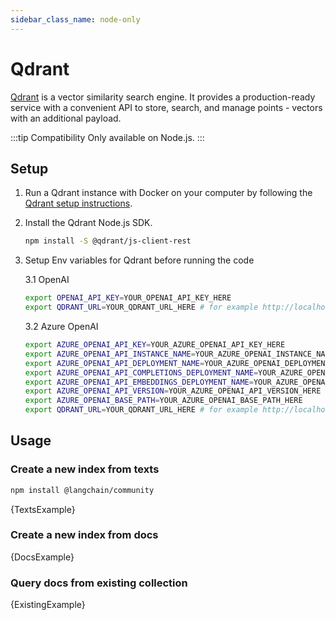 ```yaml
---
sidebar_class_name: node-only
---
```


# Qdrant

[Qdrant](https://qdrant.tech/) is a vector similarity search engine. It provides a production-ready service with a convenient API to store, search, and manage points - vectors with an additional payload.

:::tip Compatibility
Only available on Node.js.
:::

## Setup

1. Run a Qdrant instance with Docker on your computer by following the [Qdrant setup instructions](https://qdrant.tech/documentation/install/).
2. Install the Qdrant Node.js SDK.

   ```bash npm2yarn
   npm install -S @qdrant/js-client-rest
   ```

3. Setup Env variables for Qdrant before running the code

   3.1 OpenAI

   ```bash
   export OPENAI_API_KEY=YOUR_OPENAI_API_KEY_HERE
   export QDRANT_URL=YOUR_QDRANT_URL_HERE # for example http://localhost:6333
   ```

   3.2 Azure OpenAI

   ```bash
   export AZURE_OPENAI_API_KEY=YOUR_AZURE_OPENAI_API_KEY_HERE
   export AZURE_OPENAI_API_INSTANCE_NAME=YOUR_AZURE_OPENAI_INSTANCE_NAME_HERE
   export AZURE_OPENAI_API_DEPLOYMENT_NAME=YOUR_AZURE_OPENAI_DEPLOYMENT_NAME_HERE
   export AZURE_OPENAI_API_COMPLETIONS_DEPLOYMENT_NAME=YOUR_AZURE_OPENAI_COMPLETIONS_DEPLOYMENT_NAME_HERE
   export AZURE_OPENAI_API_EMBEDDINGS_DEPLOYMENT_NAME=YOUR_AZURE_OPENAI_EMBEDDINGS_DEPLOYMENT_NAME_HERE
   export AZURE_OPENAI_API_VERSION=YOUR_AZURE_OPENAI_API_VERSION_HERE
   export AZURE_OPENAI_BASE_PATH=YOUR_AZURE_OPENAI_BASE_PATH_HERE
   export QDRANT_URL=YOUR_QDRANT_URL_HERE # for example http://localhost:6333
   ```


## Usage

### Create a new index from texts


<IntegrationInstallTooltip></IntegrationInstallTooltip>

```bash npm2yarn
npm install @langchain/community
```


<CodeBlock language="typescript">{TextsExample}</CodeBlock>

### Create a new index from docs


<CodeBlock language="typescript">{DocsExample}</CodeBlock>

### Query docs from existing collection


<CodeBlock language="typescript">{ExistingExample}</CodeBlock>
